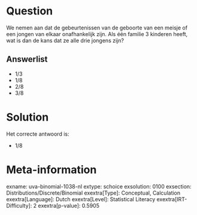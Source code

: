 Question
========

We nemen aan dat de gebeurtenissen van de geboorte van een meisje of een
jongen van elkaar onafhankelijk zijn. Als één familie 3 kinderen heeft,
wat is dan de kans dat ze alle drie jongens zijn?


Answerlist
----------

* 1/3
* 1/8
* 2/8
* 3/8

Solution
========

Het correcte antwoord is: 

* 1/8

Meta-information
================
exname: uva-binomial-1038-nl
extype: schoice
exsolution: 0100
exsection: Distributions/Discrete/Binomial
exextra[Type]: Conceptual, Calculation
exextra[Language]: Dutch
exextra[Level]: Statistical Literacy
exextra[IRT-Difficulty]: 2
exextra[p-value]: 0.5905
